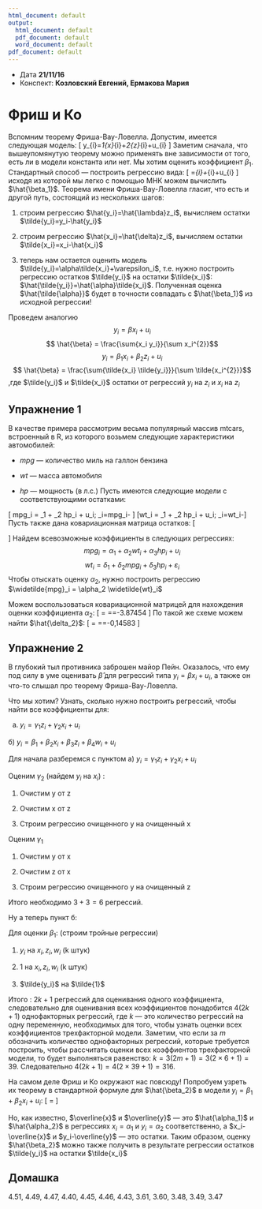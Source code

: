 ```yaml
---
html_document: default
output:
  html_document: default
  pdf_document: default
  word_document: default
pdf_document: default
---
```



* Датa __21/11/16__
* Конспект: __Козловский Евгений, Ермакова Мария__

# Фриш и Ко {#frish_and_co}

Вспомним теорему Фриша-Вау-Ловелла. Допустим, имеется следующая модель:
\[ y_{i}=\beta_1{x}_{i}+\beta_2{z}_{i}+u_{i}  \]
Заметим сначала, что вышеупомянутую теорему можно применять вне зависимости от того, есть ли в модели константа или нет. Мы хотим оценить коэффициент $\beta_1$. Стандартный способ — построить регрессию вида:
\[ \hat{y_{i}}=\hat{\beta_1}{x}_{i}+\hat{\beta_2}{z}_{i}+u_{i}  \]
исходя из которой мы легко с помощью МНК можем вычислить $\hat{\beta_1}$.
Теорема имени Фриша-Вау-Ловелла гласит, что есть и другой путь, состоящий из нескольких шагов:

1) строим регрессию $\hat{y_i}=\hat{\lambda}z_i$, вычисляем остатки $\tilde{y_i}=y_i-\hat{y_i}$

2) строим регрессию $\hat{x_i}=\hat{\delta}z_i$, вычисляем остатки $\tilde{x_i}=x_i-\hat{x_i}$

3) теперь нам остается оценить модель $\tilde{y_i}=\alpha\tilde{x_i}+\varepsilon_i$, т.е. нужно построить регрессию остатков $\tilde{y_i}$ на остатки $\tilde{x_i}$: $\hat{\tilde{y_i}}=\hat{\alpha}\tilde{x_i}$. Полученная оценка $\hat{\tilde{\alpha}}$ будет в точности совпадать с $\hat{\beta_1}$ из исходной регрессии!

Проведем аналогию
$$ y_i = \beta x_i + u_i$$
$$ \hat{\beta} = \frac{\sum{x_i y_i}}{\sum x_i^{2}}$$
$$  y_i = \beta_1x_i+\beta_2z_i + u_i $$
$$ \hat{\beta} = \frac{\sum{\tilde{x_i} \tilde{y_i}}}{\sum \tilde{x_i^{2}}}$$
,где  $\tilde{y_i}$ и $\tilde{x_i}$ остатки от регрессий $y_{i}$ на $z_{i}$ и $x_{i}$ на $z_{i}$


## Упражнение 1
В качестве примера рассмотрим весьма популярный массив mtcars, встроенный в R, из которого возьмем следующие характеристики автомобилей:

* $mpg$ — количество миль на галлон бензина

* $wt$ — масса автомобиля

* $hp$ — мощность (в л.с.)
Пусть имеются следующие модели с соответствующими остатками:

\[
mpg_i = \beta_1 + \beta_2 hp_i + u_i; \widetilde{mpg}_i=mpg_i-\widehat{mpg_i}
\]
\[wt_i = \gamma_1 + \gamma_2 hp_i + u_i; \widetilde{wt}_i=wt_i-\widehat{wt_i}\]
Пусть также дана ковариационная матрица остатков:
\[
\begin{aligned}
\widehat{Var}\left( \begin{matrix}
    \widetilde{mpg}_i \\
    \widetilde{wt}_i
  \end{matrix} \right) &= \begin{pmatrix}
14.4 & -2.10\\
-2.10 & 0.542
\end{pmatrix}\\
\end{aligned}
\]
Найдем всевозможные коэффициенты в следующих регрессиях:
$$ mpg_i = \alpha_1+ \alpha_2 wt_i + \alpha_3 hp_i + \upsilon_i$$
$$ wt_i = \delta_1 + \delta_2 mpg_i + \delta_3 hp_i + \varepsilon_i $$
Чтобы отыскать оценку $\alpha_2$, нужно построить регрессию $\widetilde{mpg}_i =  \alpha_2  \widetilde{wt}_i$

Можем воспользоваться ковариационной матрицей для нахождения оценки коэффициента $\alpha_2$:
\[
\widehat{\alpha_2} = \frac{{\sum{\widetilde{mpg}_i \widetilde{wt}_i}/(n-1)}}{{\sum \widetilde{wt_i^{2}}/(n-1)}}=\frac{-2.10}{0.542}=-3.87454
\]
По такой же схеме можем найти $\hat{\delta_2}$:
\[
\widehat{\delta_2} = \frac{{\sum{\widetilde{mpg}_i \widetilde{wt}_i}/(n-1)}}{{\sum \widetilde{mpg_i^{2}}/(n-1)}}=\frac{-2.10}{14.4}=-0,14583
\]

## Упражнение 2
В глубокий тыл противника заброшен майор Пейн. Оказалось, что ему под силу в уме оценивать $\widehat{\beta}$ для регрессий типа $y_i= \beta x_i + u_i$, а также он что-то слышал про теорему Фриша-Вау-Ловелла.

Что мы хотим? Узнать, сколько нужно построить регрессий, чтобы найти все коэффициенты для:

a) $y_i=\gamma_1 z_i + \gamma_2 x_i + u_i$

б) $y_i = \beta_1 + \beta_2 x_i + \beta_3 z_i + \beta_4 w_i + u_i$

Для начала разберемся с пунктом а) $y_i=\gamma_1 z_i + \gamma_2 x_i + u_i$

Оценим $\gamma_2$ (найдем $y_i$ на $x_i$) :

1) Очистим y от z

2) Очистим x от z

3) Строим регрессию очищенного y на очищенный x

Оценим $\gamma_1$

1) Очистим y от x

2) Очистим z от x

3) Строим регрессию очищенного y на очищенный z

Итого необходимо $3+3 = 6$ регрессий.

Ну а теперь пункт б:

Для оценки $\beta_1$: (строим тройные регрессии)

1) $y_i$ на $x_i,z_i,w_i$ (k штук)

2) 1 на $x_i,z_i,w_i$ (k штук)

3) $\tilde{y_i}$ на $\tilde{1}$

Итого : $2k+1$ регрессий для оценивания одного коэффициента, следовательно для оценивания всех коэффициентов понадобится $4(2k+1)$ однофакторных регрессий,  где $k$ — это количество регрессий на одну переменную, необходимых для того, чтобы узнать оценки всех коэффициентов трехфакторной модели. Заметим, что если за $m$ обозначить количество однофакторных регрессий, которые требуется построить, чтобы рассчитать оценки всех коэффиентов трехфакторной модели, то будет выполняться равенство: $k=3(2m+1)=3(2\times6+1)=39$. Следовательно $4(2k+1)=4(2\times39+1)=316$.

На самом деле Фриш и Ко окружают нас повсюду! Попробуем узреть их теорему в стандартной формуле для $\hat{\beta_2}$ в модели $y_i=\beta_1+\beta_2x_i+u_i$:
\[ \hat{\beta_2} = \frac{\sum{(x_i-\overline{x})(y_i-\overline{y})}}{\sum{(x_i-\overline{x})^2}} \]

Но, как известно, $\overline{x}$ и $\overline{y}$ — это $\hat{\alpha_1}$ и $\hat{\alpha_2}$ в регрессиях  $x_i=\alpha_1$ и $y_i=\alpha_2$ соответственно, а $x_i-\overline{x}$ и $y_i-\overline{y}$ — это остатки. Таким образом, оценку $\hat{\beta_2}$ можно также получить в результате регрессии остатков $\tilde{y_i}$ на остатки $\tilde{x_i}$

## Домашка
4.51, 4.49, 4.47, 4.40, 4.45, 4.46, 4.43, 3.61, 3.60, 3.48, 3.49, 3.47
